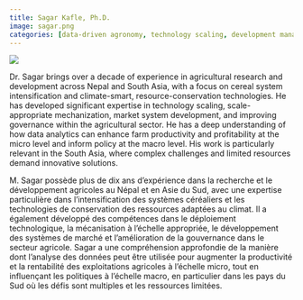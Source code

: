 ```yaml
---
title: Sagar Kafle, Ph.D.
image: sagar.png
categories: [data-driven agronomy, technology scaling, development management, system research, governance]
---
```


![](sagar.png){.nolightbox fig-align="center" style="margin-top: 0px;"}


::: { .content-visible when-profile="english"}


Dr. Sagar brings over a decade of experience in agricultural research and development across Nepal and South Asia, with a focus on cereal system intensification and climate-smart, resource-conservation technologies. He has developed significant expertise in technology scaling, scale-appropriate mechanization, market system development, and improving governance within the agricultural sector. He has a deep understanding of how data analytics can enhance farm productivity and profitability at the micro level and inform policy at the macro level. His work is particularly relevant in the South Asia, where complex challenges and limited resources demand innovative solutions.

:::


::: { .content-visible when-profile="french"}


M. Sagar possède plus de dix ans d'expérience dans la recherche et le développement agricoles au Népal et en Asie du Sud, avec une expertise particulière dans l'intensification des systèmes céréaliers et les technologies de conservation des ressources adaptées au climat. Il a également développé des compétences dans le déploiement technologique, la mécanisation à l'échelle appropriée, le développement des systèmes de marché et l'amélioration de la gouvernance dans le secteur agricole. Sagar a une compréhension approfondie de la manière dont l'analyse des données peut être utilisée pour augmenter la productivité et la rentabilité des exploitations agricoles à l'échelle micro, tout en influençant les politiques à l'échelle macro, en particulier dans les pays du Sud où les défis sont multiples et les ressources limitées. 

:::



